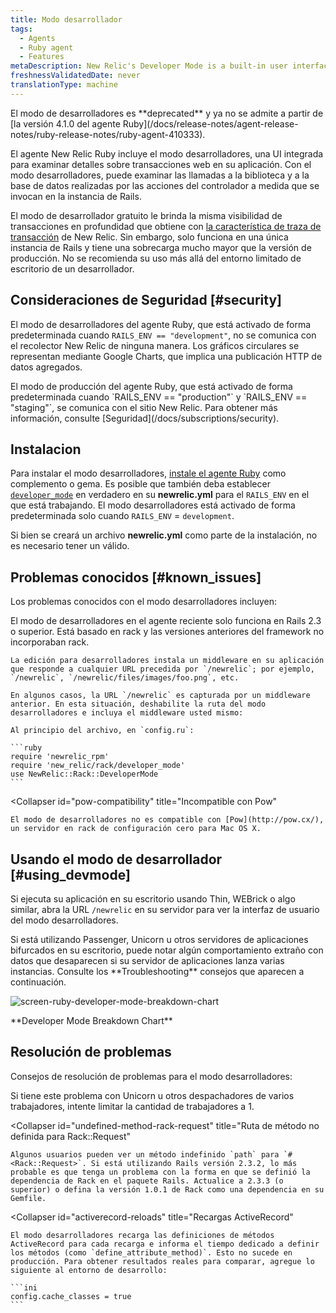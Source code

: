 ```yaml
---
title: Modo desarrollador
tags:
  - Agents
  - Ruby agent
  - Features
metaDescription: New Relic's Developer Mode is a built-in user interface to examine details about web transactions in your application.
freshnessValidatedDate: never
translationType: machine
---
```


<Callout variant="caution">
  El modo de desarrolladores es <DNT>**deprecated**</DNT> y ya no se admite a partir de [la versión 4.1.0 del agente Ruby](/docs/release-notes/agent-release-notes/ruby-release-notes/ruby-agent-410333).
</Callout>

El agente New Relic Ruby incluye el modo desarrolladores, una UI integrada para examinar detalles sobre transacciones web en su aplicación. Con el modo desarrolladores, puede examinar las llamadas a la biblioteca y a la base de datos realizadas por las acciones del controlador a medida que se invocan en la instancia de Rails.

El modo de desarrollador gratuito le brinda la misma visibilidad de transacciones en profundidad que obtiene con [la característica de traza de transacción](/docs/apm/transactions/transaction-traces/introduction-transaction-traces) de New Relic. Sin embargo, solo funciona en una única instancia de Rails y tiene una sobrecarga mucho mayor que la versión de producción. No se recomienda su uso más allá del entorno limitado de escritorio de un desarrollador.

## Consideraciones de Seguridad [#security]

El modo de desarrolladores del agente Ruby, que está activado de forma predeterminada cuando `RAILS_ENV == "development"`, no se comunica con el recolector New Relic de ninguna manera. Los gráficos circulares se representan mediante Google Charts, que implica una publicación HTTP de datos agregados.

<Callout variant="tip">
  El modo de producción del agente Ruby, que está activado de forma predeterminada cuando `RAILS_ENV == "production"` y `RAILS_ENV == "staging"`, se comunica con el sitio New Relic. Para obtener más información, consulte [Seguridad](/docs/subscriptions/security).
</Callout>

## Instalacion

Para instalar el modo desarrolladores, [instale el agente Ruby](/docs/ruby/ruby-agent-installation) como complemento o gema. Es posible que también deba establecer [`developer_mode`](/docs/agents/ruby-agent/installation-configuration/ruby-agent-configuration#developer_mode) en verdadero en su <DNT>**newrelic.yml**</DNT> para el `RAILS_ENV` en el que está trabajando. El modo desarrolladores está activado de forma predeterminada solo cuando `RAILS_ENV` = `development`.

Si bien se creará un archivo <DNT>**newrelic.yml**</DNT> como parte de la instalación, no es necesario tener un <InlinePopover type="licenseKey"/>válido.

## Problemas conocidos [#known_issues]

Los problemas conocidos con el modo desarrolladores incluyen:

<CollapserGroup>
  <Collapser
    id="rails-23"
    title="Requiere Rails 2.3 o superior"
  >
    El modo de desarrolladores en el agente reciente solo funciona en Rails 2.3 o superior. Está basado en rack y las versiones anteriores del framework no incorporaban rack.

    La edición para desarrolladores instala un middleware en su aplicación que responde a cualquier URL precedida por `/newrelic`; por ejemplo, `/newrelic`, `/newrelic/files/images/foo.png`, etc.

    En algunos casos, la URL `/newrelic` es capturada por un middleware anterior. En esta situación, deshabilite la ruta del modo desarrolladores e incluya el middleware usted mismo:

    Al principio del archivo, en `config.ru`:

    ```ruby
    require 'newrelic_rpm'
    require 'new_relic/rack/developer_mode'
    use NewRelic::Rack::DeveloperMode
    ```
  </Collapser>

  <Collapser
    id="pow-compatibility"
    title="Incompatible con Pow"
  >
    El modo de desarrolladores no es compatible con [Pow](http://pow.cx/), un servidor en rack de configuración cero para Mac OS X.
  </Collapser>
</CollapserGroup>

## Usando el modo de desarrollador [#using_devmode]

Si ejecuta su aplicación en su escritorio usando Thin, WEBrick o algo similar, abra la URL `/newrelic` en su servidor para ver la interfaz de usuario del modo desarrolladores.

<Callout variant="caution">
  Si está utilizando Passenger, Unicorn u otros servidores de aplicaciones bifurcados en su escritorio, puede notar algún comportamiento extraño con datos que desaparecen si su servidor de aplicaciones lanza varias instancias. Consulte los <DNT>**Troubleshooting**</DNT> consejos que aparecen a continuación.
</Callout>

<img
  title="screen-ruby-developer-mode-breakdown-chart"
  alt="screen-ruby-developer-mode-breakdown-chart"
  src="/images/apm_screenshot-crop_screen-breakdown-chart.webp"
/>

<DNT>
  **Developer Mode Breakdown Chart**
</DNT>

## Resolución de problemas

Consejos de resolución de problemas para el modo desarrolladores:

<CollapserGroup>
  <Collapser
    id="disappearing-request"
    title="Solicitudes que desaparecen"
  >
    Si tiene este problema con Unicorn u otros despachadores de varios trabajadores, intente limitar la cantidad de trabajadores a 1.
  </Collapser>

  <Collapser
    id="undefined-method-rack-request"
    title="Ruta de método no definida para Rack::Request"
  >
    Algunos usuarios pueden ver un método indefinido `path` para `#<Rack::Request>`. Si está utilizando Rails versión 2.3.2, lo más probable es que tenga un problema con la forma en que se definió la dependencia de Rack en el paquete Rails. Actualice a 2.3.3 (o superior) o defina la versión 1.0.1 de Rack como una dependencia en su Gemfile.
  </Collapser>

  <Collapser
    id="activerecord-reloads"
    title="Recargas ActiveRecord"
  >
    El modo desarrolladores recarga las definiciones de métodos ActiveRecord para cada recarga e informa el tiempo dedicado a definir los métodos (como `define_attribute_method)`. Esto no sucede en producción. Para obtener resultados reales para comparar, agregue lo siguiente al entorno de desarrollo:

    ```ini
    config.cache_classes = true
    ```
  </Collapser>
</CollapserGroup>

